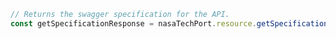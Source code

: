 ```typescript index.ts
// Returns the swagger specification for the API.
const getSpecificationResponse = nasaTechPort.resource.getSpecification()
```
